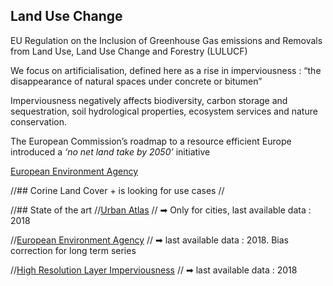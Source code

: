 ## Land Use Change
EU Regulation on the Inclusion of Greenhouse Gas emissions and Removals from Land Use, Land Use Change and Forestry (LULUCF)

We focus on artificialisation, defined here as a rise in imperviousness :
"the disappearance of natural spaces under concrete or bitumen"

Imperviousness negatively affects biodiversity, carbon storage and sequestration, soil hydrological properties, ecosystem services and nature conservation.

The European Commission’s roadmap to a resource efficient Europe introduced a *‘no net land take by 2050’* initiative

[European Environment Agency](https://www.eionet.europa.eu/etcs/etc-di/products/etc-di-report-2024-3-analysis-of-usability-of-imperviousness-and-clc-backbone-data-for-mapping-sealed-areas)


//## Corine Land Cover + is looking for use cases
//[](../img/looking_for_use_cases.png){width=75% fig-align="center"}

//## State of the art
//[Urban Atlas](https://land.copernicus.eu/en/products/urban-atlas#tab=overview)
//    ➡ Only for cities, last available data : 2018

//[European Environment Agency](https://www.eionet.europa.eu/etcs/etc-di/products/etc-di-report-2024-3-analysis-of-usability-of-imperviousness-and-clc-backbone-data-for-mapping-sealed-areas)
//    ➡ last available data : 2018. Bias correction for long term series

//[High Resolution Layer Imperviousness](https://land.copernicus.eu/en/products/high-resolution-layer-imperviousness?tab=documentation)
//    ➡ last available data : 2018